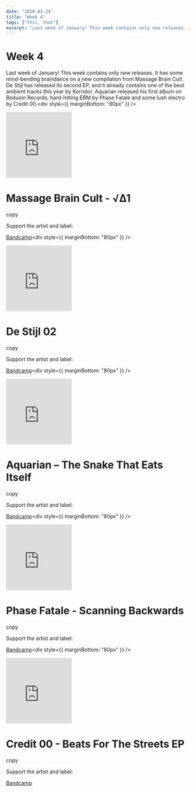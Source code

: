 ```yaml
---
date: "2020-01-24"
title: "Week 4"
tags: ["this, that"]
excerpt: "Last week of January! This week contains only new releases. It has some mind-bending braindance on a new compilation from Massage Brain Cult. De Stijl has released its second EP, and it already contains one of the best ambient tracks this year by Korridor. Aquarian released his first album on Beduoin Records, hard-hitting EBM by Phase Fatale and some lush electro by Credit 00."
---
```


# Week 4

Last week of January! This week contains only new releases. It has some mind-bending braindance on a new compilation from Massage Brain Cult. De Stijl has released its second EP, and it already contains one of the best ambient tracks this year by Korridor. Aquarian released his first album on Beduoin Records, hard-hitting EBM by Phase Fatale and some lush electro by Credit 00.<div style={{ marginBottom: "80px" }} />

<iframe
  style="border: 0; width: 180px; height: 180px;"
  src="https://bandcamp.com/EmbeddedPlayer/album=2237941557/size=large/bgcol=ffffff/linkcol=0687f5/tracklist=false/transparent=true/"
  seamless
>
  <a href="http://massagebraincult.bandcamp.com/album/1">
    √∆1 by Massage Brain Cult
  </a>
</iframe>

# Massage Brain Cult - √∆1

copy

Support the artist and label:

[Bandcamp](https://massagebraincult.bandcamp.com/album/1)<div style={{ marginBottom: "80px" }} />

<iframe
  style="border: 0; width: 180px; height: 180px;"
  src="https://bandcamp.com/EmbeddedPlayer/album=3899871562/size=large/bgcol=ffffff/linkcol=0687f5/tracklist=false/track=3218964283/transparent=true/"
  seamless
>
  <a href="http://de-stijl.bandcamp.com/album/de-stijl-02">
    De Stijl 02 by Korridor
  </a>
</iframe>

# De Stijl 02

copy

Support the artist and label:

[Bandcamp](https://de-stijl.bandcamp.com/album/de-stijl-02)<div style={{ marginBottom: "80px" }} />

<iframe
  style="border: 0; width: 180px; height: 180px;"
  src="https://bandcamp.com/EmbeddedPlayer/album=4238309305/size=large/bgcol=ffffff/linkcol=0687f5/tracklist=false/track=571075164/transparent=true/"
  seamless
>
  <a href="http://bedouinrecords.bandcamp.com/album/the-snake-that-eats-itself">
    The Snake That Eats Itself by Aquarian
  </a>
</iframe>

# Aquarian – The Snake That Eats Itself

copy

Support the artist and label:

[Bandcamp](https://bedouinrecords.bandcamp.com/album/the-snake-that-eats-itself)<div style={{ marginBottom: "80px" }} />

<iframe
  width="180"
  height="180"
  src="https://www.youtube.com/embed/R792FLBE2K4"
  frameborder="0"
  allow="accelerometer; autoplay; encrypted-media; gyroscope; picture-in-picture"
  allowfullscreen
></iframe>

# Phase Fatale - Scanning Backwards

copy

Support the artist and label:

[Bandcamp](https://phasefatale.bandcamp.com/album/scanning-backwards)<div style={{ marginBottom: "80px" }} />

<iframe
  style="border: 0; width: 180px; height: 180px;"
  src="https://bandcamp.com/EmbeddedPlayer/album=305736697/size=large/bgcol=ffffff/linkcol=0687f5/tracklist=false/transparent=true/"
  seamless
>
  <a href="http://mechatronica.bandcamp.com/album/beats-for-the-streets-ep">
    Beats For The Streets EP by Credit 00
  </a>
</iframe>

# Credit 00 - Beats For The Streets EP

copy

Support the artist and label:

[Bandcamp](https://phasefatale.bandcamp.com/album/scanning-backwards)

<div style={{ marginBottom: "80px" }} />

